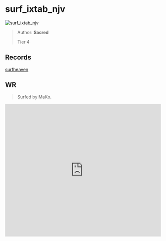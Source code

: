 
# surf_ixtab_njv

![surf_ixtab_njv](https://raw.githubusercontent.com/Sayt123/SurfMapPics/Maps-and-bonuses/csgo/surf_ixtab_njv.jpg)

> Author: **Sacred**
>
> Tier 4

## Records

[surfheaven](https://surfheaven.eu/map/surf_ixtab_njv)

## WR

> Surfed by MaKo.

<iframe
width="100%"
height="430"
src="https://www.youtube.com/embed/E_abH7sZvic"
frameborder="0"
allow="accelerometer; autoplay; clipboard-write; encrypted-media; gyroscope; picture-in-picture"
allowFullScreen
/>

```md

[Surf Timer] - mako__o finished in 01:38:65 (WR -00:00:68). Improving by 00:01:30
[Surf Timer] - mako__o beat the map record! Rank: 1/987

Previous WR holder: sinsa


```
                